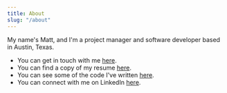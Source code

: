 ```yaml
---
title: About
slug: "/about"
---
```


My name's Matt, and I'm a project manager and software developer based in Austin, Texas.

- You can get in touch with me <a href="mailto:volkmattj@gmail.com" target="_blank" rel="noopener noreferrer">here</a>.
- You can find a copy of my resume <a href="https://drive.google.com/file/d/1nXLdynvZf4GJspIyMkkxlSdr4rMpzPiW/view?usp=sharing" target="_blank" rel="noreferrer noopener">here</a>.
- You can see some of the code I've written <a href="https://github.com/matthewvolk" target="_blank" rel="noopener noreferrer">here</a>.
- You can connect with me on LinkedIn <a href="https://www.linkedin.com/in/mjvolk/" target="_blank" rel="noopener noreferrer">here</a>.
